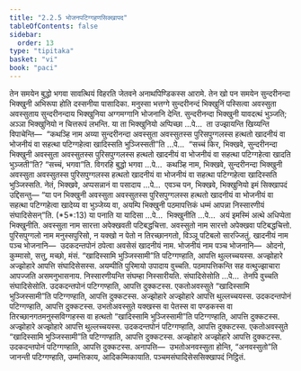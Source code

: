 ```yaml
---
title: "2.2.5 भोजनपटिग्गहणसिक्खापद"
tableOfContents: false
sidebar:
  order: 13
type: "tipitaka"
basket: "vi"
book: "paci"
---
```



<DynamicBreadcrumb />

<Division number="699" book="paci">

<Paragraph number="2292" book="paci">
तेन समयेन बुद्धो भगवा सावत्थियं विहरति जेतवने अनाथपिण्डिकस्स आरामे. तेन खो पन समयेन सुन्दरीनन्दा भिक्खुनी अभिरूपा होति दस्सनीया पासादिका. मनुस्सा भत्तग्गे सुन्दरीनन्दं भिक्खुनिं पस्सित्वा अवस्सुता अवस्सुताय सुन्दरीनन्दाय भिक्खुनिया अग्गमग्गानि भोजनानि देन्ति. सुन्दरीनन्दा भिक्खुनी यावदत्थं भुञ्जति; अञ्ञा भिक्खुनियो न चित्तरूपं लभन्ति.
</Paragraph>

<Paragraph number="2293" book="paci">
या ता भिक्खुनियो अप्पिच्छा …पे…  ता उज्झायन्ति खिय्यन्ति विपाचेन्ति—  “कथञ्हि नाम अय्या सुन्दरीनन्दा अवस्सुता अवस्सुतस्स पुरिसपुग्गलस्स हत्थतो खादनीयं वा भोजनीयं वा सहत्था पटिग्गहेत्वा खादिस्सति भुञ्जिस्सती”ति …पे…  “सच्चं किर, भिक्खवे, सुन्दरीनन्दा भिक्खुनी अवस्सुता अवस्सुतस्स पुरिसपुग्गलस्स हत्थतो खादनीयं वा भोजनीयं वा सहत्था पटिग्गहेत्वा खादति भुञ्जती”ति? “सच्चं, भगवा”ति. विगरहि बुद्धो भगवा …पे…  कथञ्हि नाम, भिक्खवे, सुन्दरीनन्दा भिक्खुनी अवस्सुता अवस्सुतस्स पुरिसपुग्गलस्स हत्थतो खादनीयं वा भोजनीयं वा सहत्था पटिग्गहेत्वा खादिस्सति भुञ्जिस्सति. नेतं, भिक्खवे, अप्पसन्नानं वा पसादाय …पे…  एवञ्च पन, भिक्खवे, भिक्खुनियो इमं सिक्खापदं उद्दिसन्तु—
</Paragraph>

</Division>
<Division number="700" book="paci">

<Paragraph number="2294" book="paci">
<Emphasis>“या पन भिक्खुनी अवस्सुता अवस्सुतस्स पुरिसपुग्गलस्स हत्थतो खादनीयं वा भोजनीयं वा सहत्था पटिग्गहेत्वा खादेय्य वा भुञ्जेय्य वा, अयम्पि भिक्खुनी पठमापत्तिकं धम्मं आपन्ना निस्सारणीयं संघादिसेसन्”</Emphasis>ति. (*5*:<Emphasis>13</Emphasis>)
</Paragraph>

</Division>
<Division number="701" book="paci">

<Paragraph number="2295" book="paci">
<Emphasis>या पना</Emphasis>ति या यादिसा …पे…  <Emphasis>भिक्खुनी</Emphasis>ति …पे…  अयं इमस्मिं अत्थे अधिप्पेता भिक्खुनीति.
</Paragraph>

<Paragraph number="2296" book="paci">
<Emphasis>अवस्सुता</Emphasis> नाम सारत्ता अपेक्खवती पटिबद्धचित्ता.
</Paragraph>

<Paragraph number="2297" book="paci">
<Emphasis>अवस्सुतो</Emphasis> नाम सारत्तो अपेक्खवा पटिबद्धचित्तो.
</Paragraph>

<Paragraph number="2298" book="paci">
<Emphasis>पुरिसपुग्गलो</Emphasis> नाम मनुस्सपुरिसो, न यक्खो न पेतो न तिरच्छानगतो, विञ्ञू पटिबलो सारज्जितुं.
</Paragraph>

<Paragraph number="2299" book="paci">
<Emphasis>खादनीयं</Emphasis> नाम पञ्च भोजनानि—  उदकदन्तपोनं ठपेत्वा अवसेसं खादनीयं नाम.
</Paragraph>

<Paragraph number="2300" book="paci">
<Emphasis>भोजनीयं</Emphasis> नाम पञ्च भोजनानि—  ओदनो, कुम्मासो, सत्तु, मच्छो, मंसं.
</Paragraph>

<Paragraph number="2301" book="paci">
“खादिस्सामि भुञ्जिस्सामी”ति पटिग्गण्हाति, आपत्ति थुल्लच्चयस्स. अज्झोहारे अज्झोहारे आपत्ति संघादिसेसस्स.
</Paragraph>

<Paragraph number="2302" book="paci">
<Emphasis>अयम्पी</Emphasis>ति पुरिमायो उपादाय वुच्चति.
</Paragraph>

<Paragraph number="2303" book="paci">
<Emphasis>पठमापत्तिकन्</Emphasis>ति सह वत्थुज्झाचारा आपज्जति असमनुभासनाय.
</Paragraph>

<Paragraph number="2304" book="paci">
<Emphasis>निस्सारणीयन्</Emphasis>ति संघम्हा निस्सारीयति.
</Paragraph>

<Paragraph number="2305" book="paci">
<Emphasis>संघादिसेसो</Emphasis>ति …पे…  तेनपि वुच्चति संघादिसेसोति.
</Paragraph>

<Paragraph number="2306" book="paci">
उदकदन्तपोनं पटिग्गण्हाति, आपत्ति दुक्कटस्स. एकतोअवस्सुते “खादिस्सामि भुञ्जिस्सामी”ति पटिग्गण्हाति, आपत्ति दुक्कटस्स.
</Paragraph>

</Division>
<Division number="702" book="paci">

<Paragraph number="2307" book="paci">
अज्झोहारे अज्झोहारे आपत्ति थुल्लच्चयस्स. उदकदन्तपोनं पटिग्गण्हाति, आपत्ति दुक्कटस्स. उभतोअवस्सुते यक्खस्स वा पेतस्स वा पण्डकस्स वा तिरच्छानगतमनुस्सविग्गहस्स वा हत्थतो “खादिस्सामि भुञ्जिस्सामी”ति पटिग्गण्हाति, आपत्ति दुक्कटस्स. अज्झोहारे अज्झोहारे आपत्ति थुल्लच्चयस्स. उदकदन्तपोनं पटिग्गण्हाति, आपत्ति दुक्कटस्स. एकतोअवस्सुते “खादिस्सामि भुञ्जिस्सामी”ति पटिग्गण्हाति, आपत्ति दुक्कटस्स. अज्झोहारे अज्झोहारे आपत्ति दुक्कटस्स. उदकदन्तपोनं पटिग्गण्हाति, आपत्ति दुक्कटस्स.
</Paragraph>

</Division>
<Division number="703" book="paci">

<Paragraph number="2308" book="paci">
अनापत्ति—  उभतोअनवस्सुता होन्ति, “अनवस्सुतो”ति जानन्ती पटिग्गण्हाति, उम्मत्तिकाय, आदिकम्मिकायाति.

</Paragraph>
</Division>

<Paragraph number="2309" type="center" book="paci">
पञ्चमसंघादिसेससिक्खापदं निट्ठितं.
</Paragraph>